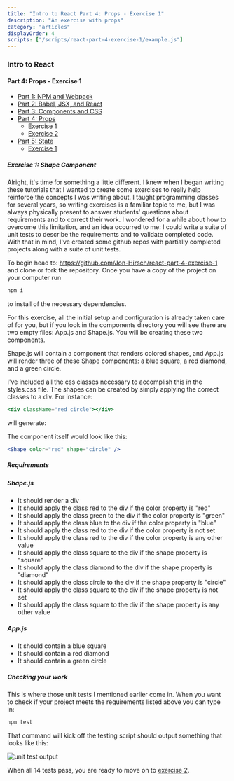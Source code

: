 ```yaml
---
title: "Intro to React Part 4: Props - Exercise 1"
description: "An exercise with props"
category: "articles"
displayOrder: 4
scripts: ["/scripts/react-part-4-exercise-1/example.js"]
---
```


### Intro to React

#### Part 4: Props - Exercise 1

- [Part 1: NPM and Webpack](/articles/react-part-1-npm-and-webpack)
- [Part 2: Babel, JSX, and React](/articles/react-part-2-babel-jsx-and-react)
- [Part 3: Components and CSS](/articles/react-part-3-components-and-css)
- [Part 4: Props](/articles/react-part-4-props)
  - Exercise 1
  - [Exercise 2](/articles/react-part-4-exercise-2)
- [Part 5: State](/articles/react-part-5-state)
  - [Exercise 1](/articles/react-part-5-exercise-1)

##### Exercise 1: Shape Component

Alright, it's time for something a little different. I knew when I began writing these tutorials
that I wanted to create some exercises to really help reinforce the concepts I was writing about.
I taught programming classes for several years, so writing exercises is a familiar topic to me,
but I was always physically present to answer students' questions about requirements and to correct
their work. I wondered for a while about how to overcome this limitation, and an idea occurred to
me: I could write a suite of unit tests to describe the requirements and to validate completed code.
With that in mind, I've created some github repos with partially completed projects along with a suite
of unit tests.

To begin head to: https://github.com/Jon-Hirsch/react-part-4-exercise-1 and clone or fork the repository.
Once you have a copy of the project on your computer run

```bash
npm i
```

to install of the necessary dependencies.

For this exercise, all the initial setup and configuration is already taken care of for you,
but if you look in the components directory you will see there are two empty files: App.js and Shape.js.
You will be creating these two components.

Shape.js will contain a component that renders colored shapes, and App.js will render three of these Shape
components: a blue square, a red diamond, and a green circle.

<div id="app"></div>

I've included all the css classes necessary to accomplish this in the styles.css file. The shapes can be
created by simply applying the correct classes to a div. For instance:

```jsx
<div className="red circle"></div>
```

will generate:

<div id="example1"></div>

The component itself would look like this:

```jsx
<Shape color="red" shape="circle" />
```

##### Requirements

##### Shape.js

- It should render a div
- It should apply the class red to the div if the color property is "red"
- It should apply the class green to the div if the color property is "green"
- It should apply the class blue to the div if the color property is "blue"
- It should apply the class red to the div if the color property is not set
- It should apply the class red to the div if the color property is any other value
- It should apply the class square to the div if the shape property is "square"
- It should apply the class diamond to the div if the shape property is "diamond"
- It should apply the class circle to the div if the shape property is "circle"
- It should apply the class square to the div if the shape property is not set
- It should apply the class square to the div if the shape property is any other value

##### App.js

- It should contain a blue square
- It should contain a red diamond
- It should contain a green circle

##### Checking your work

This is where those unit tests I mentioned earlier come in. When you want to check if
your project meets the requirements listed above you can type in:

```bash
npm test
```

That command will kick off the testing script should output something that looks like this:

<img alt="unit test output" src="/images/react-part-4-exercise-1/tests.png" />

When all 14 tests pass, you are ready to move on to [exercise 2](/articles/react-part-4-exercise-2).
